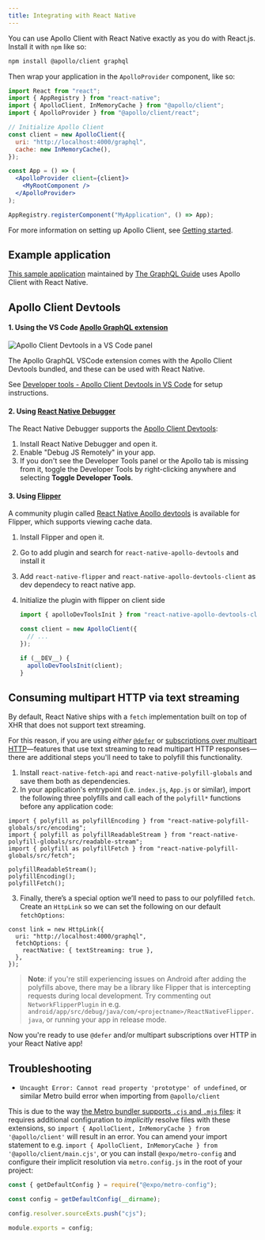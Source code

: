 ```yaml
---
title: Integrating with React Native
---
```


You can use Apollo Client with React Native exactly as you do with React.js. Install it with `npm` like so:

```bash
npm install @apollo/client graphql
```

Then wrap your application in the `ApolloProvider` component, like so:

```jsx
import React from "react";
import { AppRegistry } from "react-native";
import { ApolloClient, InMemoryCache } from "@apollo/client";
import { ApolloProvider } from "@apollo/client/react";

// Initialize Apollo Client
const client = new ApolloClient({
  uri: "http://localhost:4000/graphql",
  cache: new InMemoryCache(),
});

const App = () => (
  <ApolloProvider client={client}>
    <MyRootComponent />
  </ApolloProvider>
);

AppRegistry.registerComponent("MyApplication", () => App);
```

For more information on setting up Apollo Client, see [Getting started](../get-started/).

## Example application

[This sample application](https://github.com/GraphQLGuide/guide-react-native) maintained by [The GraphQL Guide](https://graphql.guide/) uses Apollo Client with React Native.

## Apollo Client Devtools

#### 1. Using the VS Code [Apollo GraphQL extension](https://marketplace.visualstudio.com/items?itemName=apollographql.vscode-apollo)

<img
  class="screenshot"
  alt="Apollo Client Devtools in a VS Code panel"
  src="../assets/devtools/vscode-panel.png"
/>

The Apollo GraphQL VSCode extension comes with the Apollo Client Devtools bundled, and these can be used with React Native.

See [Developer tools - Apollo Client Devtools in VS Code](../development-testing/developer-tooling/#apollo-client-devtools-in-vs-code) for setup instructions.

#### 2. Using [React Native Debugger](https://github.com/jhen0409/react-native-debugger)

The React Native Debugger supports the [Apollo Client Devtools](../development-testing/developer-tooling/#apollo-client-devtools):

1. Install React Native Debugger and open it.
2. Enable "Debug JS Remotely" in your app.
3. If you don't see the Developer Tools panel or the Apollo tab is missing from it, toggle the Developer Tools by right-clicking anywhere and selecting **Toggle Developer Tools**.

#### 3. Using [Flipper](https://fbflipper.com/)

A community plugin called [React Native Apollo devtools](https://github.com/razorpay/react-native-apollo-devtools) is available for Flipper, which supports viewing cache data.

1.  Install Flipper and open it.
2.  Go to add plugin and search for `react-native-apollo-devtools` and install it
3.  Add `react-native-flipper` and `react-native-apollo-devtools-client` as dev dependecy to react native app.
4.  Initialize the plugin with flipper on client side

    ```ts
    import { apolloDevToolsInit } from "react-native-apollo-devtools-client";

    const client = new ApolloClient({
      // ...
    });

    if (__DEV__) {
      apolloDevToolsInit(client);
    }
    ```

## Consuming multipart HTTP via text streaming

By default, React Native ships with a `fetch` implementation built on top of XHR that does not support text streaming.

For this reason, if you are using _either_ [`@defer`](../data/defer) or [subscriptions over multipart HTTP](../data/subscriptions#subscriptions-via-multipart-http)—features that use text streaming to read multipart HTTP responses—there are additional steps you'll need to take to polyfill this functionality.

1. Install `react-native-fetch-api` and `react-native-polyfill-globals` and save them both as dependencies.
2. In your application's entrypoint (i.e. `index.js`, `App.js` or similar), import the following three polyfills and call each of the `polyfill*` functions before any application code:

```tsx
import { polyfill as polyfillEncoding } from "react-native-polyfill-globals/src/encoding";
import { polyfill as polyfillReadableStream } from "react-native-polyfill-globals/src/readable-stream";
import { polyfill as polyfillFetch } from "react-native-polyfill-globals/src/fetch";

polyfillReadableStream();
polyfillEncoding();
polyfillFetch();
```

3. Finally, there’s a special option we’ll need to pass to our polyfilled `fetch`. Create an `HttpLink` so we can set the following on our default `fetchOptions`:

```tsx
const link = new HttpLink({
  uri: "http://localhost:4000/graphql",
  fetchOptions: {
    reactNative: { textStreaming: true },
  },
});
```

> **Note**: if you're still experiencing issues on Android after adding the polyfills above, there may be a library like Flipper that is intercepting requests during local development. Try commenting out `NetworkFlipperPlugin` in e.g. `android/app/src/debug/java/com/<projectname>/ReactNativeFlipper.java`, or running your app in release mode.

Now you're ready to use `@defer` and/or multipart subscriptions over HTTP in your React Native app!

## Troubleshooting

- `Uncaught Error: Cannot read property 'prototype' of undefined`, or similar Metro build error when importing from `@apollo/client`

This is due to the way [the Metro bundler supports `.cjs` and `.mjs` files](https://github.com/facebook/metro/issues/535#issuecomment-1198071838): it requires additional configuration to _implicitly_ resolve files with these extensions, so `import { ApolloClient, InMemoryCache } from '@apollo/client'` will result in an error. You can amend your import statement to e.g. `import { ApolloClient, InMemoryCache } from '@apollo/client/main.cjs'`, or you can install `@expo/metro-config` and configure their implicit resolution via `metro.config.js` in the root of your project:

```js title="metro.config.js"
const { getDefaultConfig } = require("@expo/metro-config");

const config = getDefaultConfig(__dirname);

config.resolver.sourceExts.push("cjs");

module.exports = config;
```
